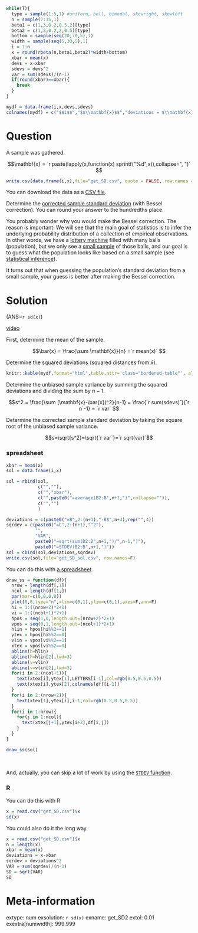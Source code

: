 ```r
while(T){
  type = sample(1:5,1) #uniform, bell, bimodal, skewright, skewleft
  n = sample(7:15,1)
  beta1 = c(1,3,0.2,0.5,2)[type]
  beta2 = c(1,3,0.2,2,0.5)[type]
  bottom = sample(seq(20,70,5),1)
  width = sample(seq(5,30,5),1)
  i = 1:n
  x = round(rbeta(n,beta1,beta2)*width+bottom)
  xbar = mean(x)
  devs = x-xbar
  sdevs = devs^2
  var = sum(sdevs)/(n-1)
  if(round(xbar)==xbar){
    break
  }
}

mydf = data.frame(i,x,devs,sdevs)
colnames(mydf) = c("$$i$$","$$\\mathbf{x}$$","deviations = $\\mathbf{x}-\\bar{x}$","SqrDev = $(\\mathbf{x}-\\bar{x})^2$")
```


Question
========

A sample was gathered. 

$$\mathbf{x} = `r paste(lapply(x,function(x) sprintf("%d",x)),collapse=", ")` $$


```r
write.csv(data.frame(i,x),file="get_SD.csv", quote = FALSE, row.names = FALSE)
```

You can download the data as a [CSV file](get_SD.csv).

Determine the [corrected sample standard deviation](https://en.wikipedia.org/wiki/Standard_deviation#Corrected_sample_standard_deviation){target="blank"} (with Bessel correction).  You can round your answer to the hundredths place.

You probably wonder why you would make the Bessel correction. The reason is important. We will see that the main goal of statistics is to infer the underlying probability distribution of a collection of empirical observations. In other words, we have a [lottery machine](https://en.wikipedia.org/wiki/Lottery_machine){target="blank"} filled with many balls (population), but we only see a [small sample](https://en.wikipedia.org/wiki/Simple_random_sample){target="blank"} of those balls, and our goal is to guess what the population looks like based on a small sample (see [statistical inference](https://en.wikipedia.org/wiki/Statistical_inference){target="blank"}).

It turns out that when guessing the population's standard deviation from a small sample, your guess is better after making the Bessel correction.



Solution
========

(ANS=`r sd(x)`)

[video](https://vimeo.com/531908901){target="_blank"}

First, determine the mean of the sample.

$$\bar{x} = \frac{\sum \mathbf{x}}{n} =`r mean(x)` $$

Determine the squared deviations (squared distances from $\bar{x}$).

<style type="text/css" rel="stylesheet">
.bordered-table {
    border-collapse: collapse;
    border-spacing: 0;
    border:2px solid #000000;
}
.bordered-table th {
    border:2px solid #000000;
    padding: 4px;
}
.bordered-table td{
    border:2px solid #000000;
    padding: 4px;
}
</style>

```r
knitr::kable(mydf,format="html",table.attr='class="bordered-table"', align = "cccc",row.names=F)
```



Determine the unbiased sample variance by summing the squared deviations and dividing the sum by $n-1$.

$$s^2 = \frac{\sum (\mathbf{x}-\bar{x})^2}{n-1} = \frac{`r sum(sdevs)`}{`r n`-1} = `r var` $$

Determine the corrected sample standard deviation by taking the square root of the unbiased sample variance.

$$s=\sqrt{s^2}=\sqrt{`r var`}=`r sqrt(var)`$$

### spreadsheet

```r
xbar = mean(x)
sol = data.frame(i,x)

sol = rbind(sol,
            c("",""),
            c("","xbar"),
            c("",paste0("=average(B2:B",n+1,")",collapse="")),
            c("","")
            )

deviations = c(paste0("=B",2:(n+1),"-B$",n+4),rep("",4))
sqrdev = c(paste0("=C",2:(n+1),"^2"),
           "",
           "VAR",
           paste0("=sqrt(sum(D2:D",n+1,")/",n-1,")"),
           paste0("=STDEV(B2:B",n+1,")"))
sol = cbind(sol,deviations,sqrdev)
write.csv(sol,file="get_SD_sol.csv", row.names=F)

```

You can do this with [a spreadsheet](get_SD_sol.csv).

```r
draw_ss = function(df){
  nrow = length(df[,1])
  ncol = length(df[1,])
  par(mar=c(0,0,0,0))
  plot(0,0,type="n",xlim=c(0,1),ylim=c(0,1),axes=F,ann=F)
  hi = 1:((nrow+2)*2+1)
  vi = 1:((ncol+1)*2+1)
  hpos = seq(1,0,length.out=(nrow+2)*2+1)
  vpos = seq(0,1,length.out=(ncol+1)*2+1)
  hlin = hpos[hi%%2==1]
  ytex = hpos[hi%%2==0]
  vlin = vpos[vi%%2==1]
  xtex = vpos[vi%%2==0]
  abline(h=hlin)
  abline(h=hlin[2],lwd=3)
  abline(v=vlin)
  abline(v=vlin[2],lwd=3)
  for(i in 2:(ncol+1)){
    text(xtex[i],ytex[1],LETTERS[i-1],col=rgb(0.5,0.5,0.5))
    text(xtex[i],ytex[2],colnames(df)[i-1])
  }    
  for(i in 2:(nrow+2)){
    text(xtex[1],ytex[i],i-1,col=rgb(0.5,0.5,0.5))
  }
  for(i in 1:nrow){
    for(j in 1:ncol){
      text(xtex[j+1],ytex[i+2],df[i,j])
    }
  }
}

draw_ss(sol)
```
\

And, actually, you can skip a lot of work by using the [`STDEV` function](https://wiki.openoffice.org/wiki/Documentation/How_Tos/Calc:_STDEV_function){target="blank"}.

### R

You can do this with R

```r
x = read.csv("get_SD.csv")$x
sd(x)
```

You could also do it the long way.

```r
x = read.csv("get_SD.csv")$x
n = length(x)
xbar = mean(x)
deviations = x-xbar
sqrdev = deviations^2
VAR = sum(sqrdev)/(n-1)
SD = sqrt(VAR)
SD
```


Meta-information
================
extype: num
exsolution: `r sd(x)`
exname: get_SD2
extol: 0.01
exextra[numwidth]: 999.999
